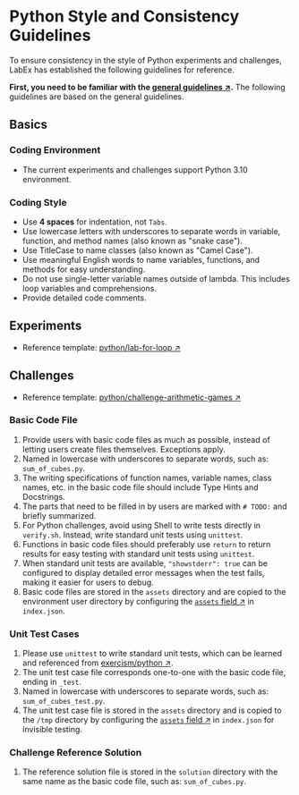 # Python Style and Consistency Guidelines

To ensure consistency in the style of Python experiments and challenges, LabEx has established the following guidelines for reference.

**First, you need to be familiar with the [general guidelines ↗](/basic/formatting-guide).** The following guidelines are based on the general guidelines.

## Basics

### Coding Environment

- The current experiments and challenges support Python 3.10 environment.

### Coding Style

- Use **4 spaces** for indentation, not `Tabs`.
- Use lowercase letters with underscores to separate words in variable, function, and method names (also known as "snake case").
- Use TitleCase to name classes (also known as "Camel Case").
- Use meaningful English words to name variables, functions, and methods for easy understanding.
- Do not use single-letter variable names outside of lambda. This includes loop variables and comprehensions.
- Provide detailed code comments.

## Experiments

- Reference template: [python/lab-for-loop ↗](https://github.com/labex-labs/templates/tree/master/python/lab-for-loop)

## Challenges

- Reference template: [python/challenge-arithmetic-games ↗](https://github.com/labex-labs/templates/tree/master/python/challenge-arithmetic-games)

<div className="steps-container">

### Basic Code File

1. Provide users with basic code files as much as possible, instead of letting users create files themselves. Exceptions apply.
2. Named in lowercase with underscores to separate words, such as: `sum_of_cubes.py`.
3. The writing specifications of function names, variable names, class names, etc. in the basic code file should include Type Hints and Docstrings.
4. The parts that need to be filled in by users are marked with `# TODO:` and briefly summarized.
5. For Python challenges, avoid using Shell to write tests directly in `verify.sh`. Instead, write standard unit tests using `unittest`.
6. Functions in basic code files should preferably use `return` to return results for easy testing with standard unit tests using `unittest`.
7. When standard unit tests are available, `"showstderr": true` can be configured to display detailed error messages when the test fails, making it easier for users to debug.
8. Basic code files are stored in the `assets` directory and are copied to the environment user directory by configuring the [`assets` field ↗](/basic/how-to-start#assets-configuration) in `index.json`.

### Unit Test Cases

1. Please use `unittest` to write standard unit tests, which can be learned and referenced from [exercism/python ↗](https://github.com/exercism/python/tree/main/exercises/practice).
2. The unit test case file corresponds one-to-one with the basic code file, ending in `_test`.
3. Named in lowercase with underscores to separate words, such as: `sum_of_cubes_test.py`.
4. The unit test case file is stored in the `assets` directory and is copied to the `/tmp` directory by configuring the [`assets` field ↗](/basic/how-to-start#assets-configuration) in `index.json` for invisible testing.

### Challenge Reference Solution

1. The reference solution file is stored in the `solution` directory with the same name as the basic code file, such as: `sum_of_cubes.py`.

</div>
